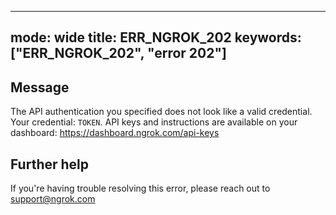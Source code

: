 
---
mode: wide
title: ERR_NGROK_202
keywords: ["ERR_NGROK_202", "error 202"]
---

## Message
The API authentication you specified does not look like a valid credential. Your credential: `TOKEN`. API keys and instructions are available on your dashboard: https://dashboard.ngrok.com/api-keys




## Further help
If you're having trouble resolving this error, please reach out to [support@ngrok.com](mailto:support@ngrok.com?subject=Help%20with%20ERR_NGROK_202)

